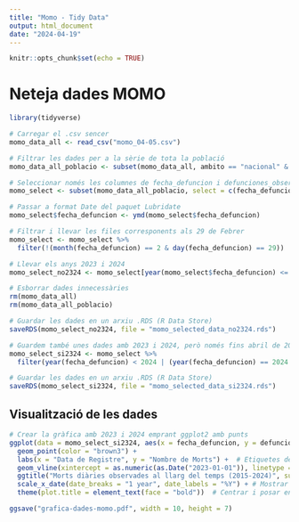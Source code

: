 ---
title: "Momo - Tidy Data"
output: html_document
date: "2024-04-19"
---

```{r setup, include=FALSE}
knitr::opts_chunk$set(echo = TRUE)
```


# Neteja dades MOMO

```{r}
library(tidyverse)
```

```{r}
# Carregar el .csv sencer
momo_data_all <- read_csv("momo_04-05.csv")

# Filtrar les dades per a la sèrie de tota la població
momo_data_all_poblacio <- subset(momo_data_all, ambito == "nacional" & cod_sexo == "all" & cod_gedad == "all")

# Seleccionar només les columnes de fecha_defuncion i defunciones_observadas
momo_select <- subset(momo_data_all_poblacio, select = c(fecha_defuncion, defunciones_observadas))

# Passar a format Date del paquet Lubridate
momo_select$fecha_defuncion <- ymd(momo_select$fecha_defuncion)

# Filtrar i llevar les files corresponents als 29 de Febrer
momo_select <- momo_select %>% 
  filter(!(month(fecha_defuncion) == 2 & day(fecha_defuncion) == 29))

# Llevar els anys 2023 i 2024
momo_select_no2324 <- momo_select[year(momo_select$fecha_defuncion) <= 2022, ]

# Esborrar dades innecessàries
rm(momo_data_all)
rm(momo_data_all_poblacio)

# Guardar les dades en un arxiu .RDS (R Data Store)
saveRDS(momo_select_no2324, file = "momo_selected_data_no2324.rds")

# Guardem també unes dades amb 2023 i 2024, però només fins abril de 2024 (últim més complet).
momo_select_si2324 <- momo_select %>%
  filter(year(fecha_defuncion) < 2024 | (year(fecha_defuncion) == 2024 & month(fecha_defuncion) <= 4))

# Guardar les dades en un arxiu .RDS (R Data Store)
saveRDS(momo_select_si2324, file = "momo_selected_data_si2324.rds")
```

## Visualització de les dades


```{r}
# Crear la gràfica amb 2023 i 2024 emprant ggplot2 amb punts
ggplot(data = momo_select_si2324, aes(x = fecha_defuncion, y = defunciones_observadas)) +
  geom_point(color = "brown3") +
  labs(x = "Data de Registre", y = "Nombre de Morts") +  # Etiquetes dels eixos
  geom_vline(xintercept = as.numeric(as.Date("2023-01-01")), linetype = "dashed", color = "dimgrey", linewidth = 0.9) +
  ggtitle("Morts diàries observades al llarg del temps (2015-2024)", subtitle = "Font: ISCII") +  # Títol de la gràfica
  scale_x_date(date_breaks = "1 year", date_labels = "%Y") + # Mostrar cada any a l'eix x
  theme(plot.title = element_text(face = "bold"))  # Centrar i posar en negreta el títol
```


```{r}
ggsave("grafica-dades-momo.pdf", width = 10, height = 7)
```

